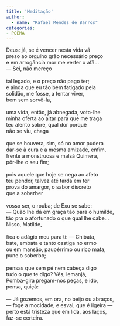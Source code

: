 ```yaml
---
title: 'Meditação'
author: 
  - name: "Rafael Mendes de Barros"
categories:
- POEMA
---
```


| Deus: já, se é vencer nesta vida vã
| preso ao orgulho grão necessário preço
| e em arrogância mor me verter o afã…
| — Sei, não mereço
| 
| tal legado, e o preço não pago ter;
| e ainda que eu tão bem fatigado pela
| solidão, me fosse, a tentar viver,
| bem sem sorvê-la,
| 
| uma vida, então, já abnegada, voto-lhe
| minha oferta ao altar para que me traga 
| teu alento sobre, qual dor porquê 
| não se viu, chaga 
| 
| que se houvera, sim, só no amor pudera
| dar-se à cura e a mesma amizade, enfim,
| frente a monstruosa e malsã Quimera,
| pôr-lhe o seu fim;
| 
| pois aquele que hoje se nega ao afeto 
| teu pendor, talvez até tarda em ter
| prova do amargor, o sabor discreto 
| que a soberber
| 
| vosso ser, o rouba; de Exu se sabe:
| — Quão lhe dá em graça tão para o humilde,
| tão pra o afortunado o que qual lhe cabe…
| Nisso, Matilde,
| 
| fica o adágio meu para ti: — Chibata,
| bate, embata e tanto castiga no ermo
| ou em mansão, paupérrimo ou rico mata,
| pune o soberbo;
| 
| pensas que sem pé nem cabeça digo
| tudo o que te digo? Vês, Iemanjá,
| Pomba-gira pregam-nos peças, e ido,
| pensa, quiçá:
| 
| — Já gozemos, em ora, no beijo ou abraços,
| — foge a mocidade, e esvai, que é ligeira —
| perto está tristeza que em lida, aos laços,
| faz-se certeira.

<a href="https://instagram.com/rafael.mendes_10"><i class="bi bi-instagram"></i></a>
